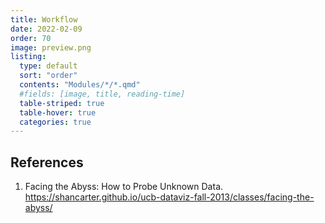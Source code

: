 ```yaml
---
title: Workflow
date: 2022-02-09
order: 70
image: preview.png
listing: 
  type: default
  sort: "order"
  contents: "Modules/*/*.qmd"
  #fields: [image, title, reading-time]
  table-striped: true
  table-hover: true
  categories: true
---
```


## References

1. Facing the Abyss: How to Probe Unknown Data. <https://shancarter.github.io/ucb-dataviz-fall-2013/classes/facing-the-abyss/>

